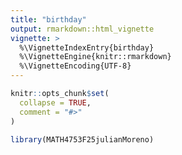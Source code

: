 ```yaml
---
title: "birthday"
output: rmarkdown::html_vignette
vignette: >
  %\VignetteIndexEntry{birthday}
  %\VignetteEngine{knitr::rmarkdown}
  %\VignetteEncoding{UTF-8}
---
```


```r
knitr::opts_chunk$set(
  collapse = TRUE,
  comment = "#>"
)
```

```r
library(MATH4753F25julianMoreno)
```



